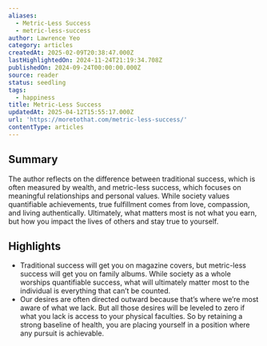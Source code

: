```yaml
---
aliases:
  - Metric-Less Success
  - metric-less-success
author: Lawrence Yeo
category: articles
createdAt: 2025-02-09T20:38:47.000Z
lastHighlightedOn: 2024-11-24T21:19:34.708Z
publishedOn: 2024-09-24T00:00:00.000Z
source: reader
status: seedling
tags:
  - happiness
title: Metric-Less Success
updatedAt: 2025-04-12T15:55:17.000Z
url: 'https://moretothat.com/metric-less-success/'
contentType: articles
---
```

## Summary

The author reflects on the difference between traditional success, which is often measured by wealth, and metric-less success, which focuses on meaningful relationships and personal values. While society values quantifiable achievements, true fulfillment comes from love, compassion, and living authentically. Ultimately, what matters most is not what you earn, but how you impact the lives of others and stay true to yourself.

## Highlights

- Traditional success will get you on magazine covers, but metric-less success will get you on family albums. While society as a whole worships quantifiable success, what will ultimately matter most to the individual is everything that can’t be counted.
- Our desires are often directed outward because that’s where we’re most aware of what we lack. But all those desires will be leveled to zero if what you lack is access to your physical faculties. So by retaining a strong baseline of health, you are placing yourself in a position where any pursuit is achievable.
